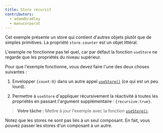 ```yaml
---
title: Store récursif
contributors:
  - adamdbradley
  - manucorporat
---
```


Cet exemple présente un store qui contient d'autres objets plutôt que de simples primitives. La propriété `store.counter` est un objet littéral.

L'exemple ne fonctionne pas tel quel, car par défaut la fonction `useStore` ne regarde que les propriétés du niveau supérieur.

Pour que l'exemple fonctionne, vous devez faire l'une des deux choses suivantes :

1. Envelopper `{count:0}` dans un autre appel [`useStore()`](/docs/components/state/index.mdx#usestore) (ce qui est un peu lourd).

2. Permettre à `useStore` d'appliquer récursivement la réactivité à toutes les propriétés en passant l'argument supplémentaire : `{recursive:true}`.

> **Votre tâche :** Mettre à jour l'exemple avec la fonction [`useStore()`](/docs/components/state/index.mdx#usestore).

Notez que les stores ne sont pas liés à un seul composant. En fait, vous pouvez passer les stores d'un composant à un autre.
